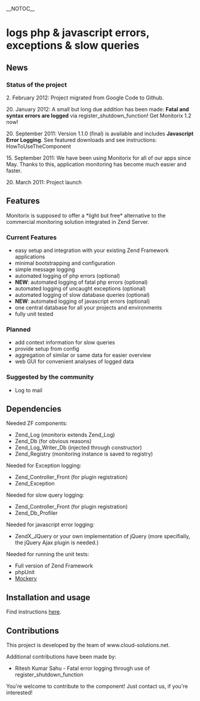 __NOTOC__

=logs php & javascript errors, exceptions & slow queries=

==News==
===Status of the project===
2. February 2012: Project migrated from Google Code to Github.

20. January 2012: A small but long due addition has been made: '''Fatal and syntax errors are logged''' via register_shutdown_function! Get Monitorix 1.2 now!

20. September 2011: Version 1.1.0 (final) is available and includes '''Javascript Error Logging'''. See featured downloads and see instructions: HowToUseTheComponent

15. September 2011: We have been using Monitorix for all of our apps since May. Thanks to this, application monitoring has become much easier and faster.

20. March 2011: Project launch

==Features==
Monitorix is supposed to offer a *light but free* alternative to the commercial monitoring solution integrated in Zend Server.

===Current Features===
* easy setup and integration with your existing Zend Framework applications
* minimal bootstrapping and configuration
* simple message logging
* automated logging of php errors (optional)
* '''NEW''': automated logging of fatal php errors (optional)
* automated logging of uncaught exceptions (optional)
* automated logging of slow database queries (optional)
* '''NEW''': automated logging of javascript errors (optional)
* one central database for all your projects and environments
* fully unit tested

===Planned===
* add context information for slow queries
* provide setup from config
* aggregation of similar or same data for easier overview
* web GUI for convenient analyses of logged data 

===Suggested by the community===
* Log to mail


==Dependencies==
Needed ZF components:
* Zend_Log (monitorix extends Zend_Log)
* Zend_Db (for obvious reasons)
* Zend_Log_Writer_Db (injected through constructor)
* Zend_Registry (monitoring instance is saved to registry)
Needed for Exception logging:
* Zend_Controller_Front (for plugin registration)
* Zend_Exception

Needed for slow query logging:
* Zend_Controller_Front (for plugin registration)
* Zend_Db_Profiler

Needed for javascript error logging:
* ZendX_JQuery or your own implementation of jQuery (more specifially, the jQuery Ajax plugin is needed.)

Needed for running the unit tests:
* Full version of Zend Framework
* phpUnit
* [https://github.com/padraic/mockery Mockery]


==Installation and usage==
Find instructions [https://github.com/markushausammann/monitorix/blob/master/HOW-TO-USE.mediawiki here].


==Contributions==
This project is developed by the team of www.cloud-solutions.net.

Additional contributions have been made by:
* Ritesh Kumar Sahu - Fatal error logging through use of register_shutdown_function

You're welcome to contribute to the component! Just contact us, if you're interested!